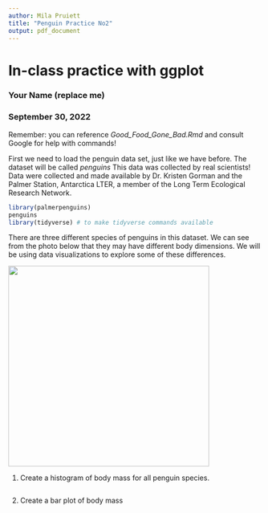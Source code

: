 ```yaml
---
author: Mila Pruiett
title: "Penguin Practice No2"
output: pdf_document
---
```


# In-class practice with ggplot

### Your Name (replace me)

### September 30, 2022

Remember: you can reference *Good_Food_Gone_Bad.Rmd* and consult Google for help with commands!

First we need to load the penguin data set, just like we have before. The dataset will be called *penguins* This data was collected by real scientists! Data were collected and made available by Dr. Kristen Gorman and the Palmer Station, Antarctica LTER, a member of the Long Term Ecological Research Network.

```r
library(palmerpenguins)
penguins
library(tidyverse) # to make tidyverse commands available 
```


There are three different species of penguins in this dataset. We can see from the photo below that they may have different body dimensions. We will be using data visualizations to explore some of these differences. 

![](penguins.jpg){width="400"}


1. Create a histogram of body mass for all penguin species. 
```r

```


2. Create a bar plot of body mass



